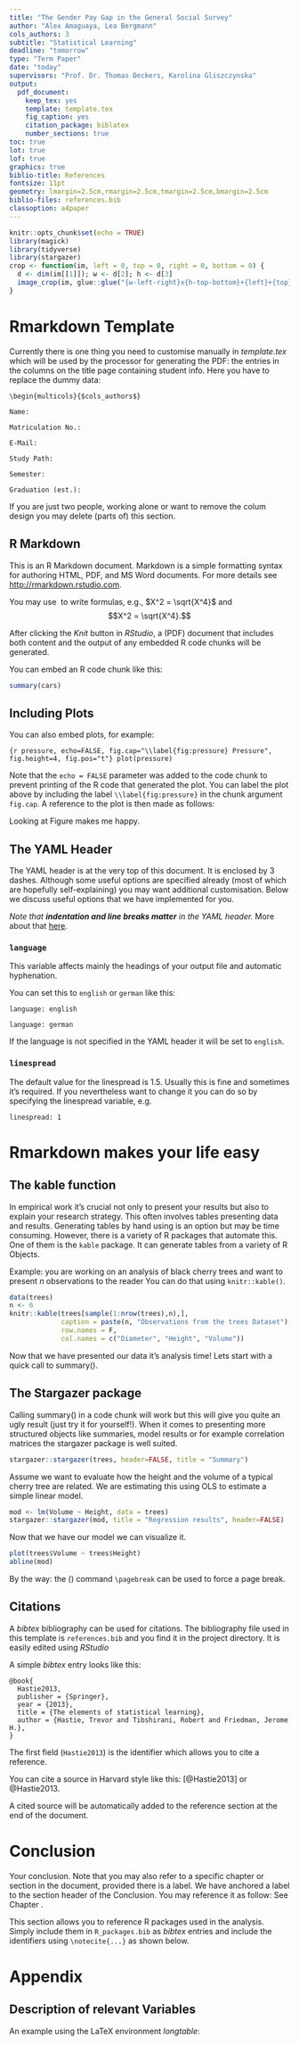 ---
title: "The Gender Pay Gap in the General Social Survey"
author: "Alex Amaguaya, Lea Bergmann"
cols_authors: 3
subtitle: "Statistical Learning"
deadline: "tomorrow"
type: "Term Paper"
date: "today"
supervisors: "Prof. Dr. Thomas Deckers, Karolina Gliszczynska"
output:
  pdf_document:
    keep_tex: yes
    template: template.tex
    fig_caption: yes
    citation_package: biblatex
    number_sections: true
toc: true
lot: true
lof: true
graphics: true
biblio-title: References
fontsize: 11pt
geometry: lmargin=2.5cm,rmargin=2.5cm,tmargin=2.5cm,bmargin=2.5cm
biblio-files: references.bib
classoption: a4paper
---

<!-- % Template Version 1.1 -->
<!-- below function does some formatting for images; leave this untouched unless you know better :-) -->

```{r setup, include=FALSE}
knitr::opts_chunk$set(echo = TRUE)
library(magick)
library(tidyverse)
library(stargazer)
crop <- function(im, left = 0, top = 0, right = 0, bottom = 0) {
  d <- dim(im[[1]]); w <- d[2]; h <- d[3]
  image_crop(im, glue::glue("{w-left-right}x{h-top-bottom}+{left}+{top}"))
}
```

# Rmarkdown Template

Currently there is one thing you need to customise manually in *template.tex* which will be used by the \LaTeX processor for generating the PDF: the entries in the columns on the title page containing student info. Here you have to replace the dummy data:

```
\begin{multicols}{$cols_authors$}

Name:

Matriculation No.:

E-Mail:

Study Path:

Semester:

Graduation (est.):
```

If you are just two people, working alone or want to remove the colum design you may delete (parts of) this section.

## R Markdown

This is an R Markdown document. Markdown is a simple formatting syntax for authoring HTML, PDF, and MS Word documents. For more details see <http://rmarkdown.rstudio.com>.

You may use \LaTeX\ to write formulas, e.g., $X^2 = \sqrt{X^4}$ and $$X^2 = \sqrt{X^4}.$$

After clicking the *Knit* button in *RStudio*, a (PDF) document that includes both content and the output of any embedded R code chunks will be generated. 

You can embed an R code chunk like this:

```{r cars}
summary(cars)
```

## Including Plots

You can also embed plots, for example:

```{r pressure, echo=FALSE, fig.cap="\\label{fig:pressure} Pressure", fig.height=4, fig.pos="t"}
plot(pressure)
```

Note that the `echo = FALSE` parameter was added to the code chunk to prevent printing of the R code that generated the plot. You can label the plot above by including the label `\\label{fig:pressure}` in the chunk argument `fig.cap`. A reference to the plot is then made as follows:

Looking at Figure \ref{fig:pressure} makes me happy.

## The YAML Header

The YAML header is at the very top of this document. It is enclosed by 3 dashes. Although some useful options are specified already (most of which are hopefully self-explaining) you may want additional customisation. Below we discuss useful options that we have implemented for you.

*Note that **indentation and line breaks matter** in the YAML header.* More about that [here](https://learn-the-web.algonquindesign.ca/topics/markdown-yaml-cheat-sheet/#yaml).

### `language`

This variable affects mainly the headings of your output file and automatic hyphenation.

You can set this to `english` or `german` like this:

`language: english`

`language: german`

If the language is not specified in the YAML header it will be set to `english`.


### `linespread`

The default value for the linespread is 1.5. Usually this is fine and sometimes it's required. If you nevertheless want to change it you can do so by specifying the linespread variable, e.g.

`linespread: 1`

# Rmarkdown makes your life easy

## The kable function

In empirical work it's crucial not only to present your results but also to explain your research strategy. This often involves tables presenting data and results. Generating tables by hand using \LaTeX is an option but may be time consuming. However, there is a variety of R packages that automate this. One of them is the `kable` package. It can generate \LaTeX tables from a variety of R Objects.

Example: you are working on an analysis of black cherry trees and want to present $n$ observations to the reader You can do that using `knitr::kable()`.

```{r, echo=FALSE}
data(trees)
n <- 6
knitr::kable(trees[sample(1:nrow(trees),n),], 
             caption = paste(n, "Observations from the trees Dataset"),
             row.names = F,
             col.names = c("Diameter", "Height", "Volume"))
```

Now that we have presented our data it's analysis time! Lets start with a quick call to summary().

## The Stargazer package

Calling summary() in a code chunk will work but this will give you quite an ugly result (just try it for yourself!). When it comes to presenting more structured objects like summaries, model results or for example correlation matrices the stargazer package is well suited.

```{r, results='asis', echo=FALSE}
stargazer::stargazer(trees, header=FALSE, title = "Summary")
```

Assume we want to evaluate how the height and the volume of a typical cherry tree are related. We are estimating this using OLS to estimate a simple linear model.

```{r, results='asis', echo = FALSE}
mod <- lm(Volume ~ Height, data = trees)
stargazer::stargazer(mod, title = "Regression results", header=FALSE)
```

Now that we have our model we can visualize it.

```{r, echo = FALSE, fig.cap= "Dataset and regression"}
plot(trees$Volume ~ trees$Height)
abline(mod)
```

By the way: the (\LaTeX) command `\pagebreak` can be used to force a page break.

\pagebreak

## Citations

A *bibtex* bibliography can be used for citations. The bibliography file used in this template is `references.bib` and you find it in the project directory. It is easily edited using *RStudio*

A simple *bibtex* entry looks like this: 

```
@book{
  Hastie2013,
  publisher = {Springer},
  year = {2013},
  title = {The elements of statistical learning},
  author = {Hastie, Trevor and Tibshirani, Robert and Friedman, Jerome H.},
}
```

The first field (`Hastie2013`) is the identifier which allows you to cite a reference.

You can cite a source in Harvard style like this: [@Hastie2013] or @Hastie2013.

A cited source will be automatically added to the reference section at the end of the document.

\pagebreak

# Conclusion \label{chap:conc}

Your conclusion. Note that you may also refer to a specific chapter or section in the document, provided there is a label. We have anchored a label to the section header of the Conclusion. You may reference it as follow: See Chapter \ref{chap:conc}.

This section allows you to reference R packages used in the analysis. Simply include them in `R_packages.bib` as *bibtex* entries and include the identifiers using `\notecite{...}` as shown below.

\pagebreak

\addcontentsline{toc}{section}{References}
\printbibliography[title = References]
\cleardoublepage

\begin{refsection}
\nocite{R-base}
\nocite{R-Studio}

\printbibliography[title = Software-References]
\addcontentsline{toc}{section}{Software-References}
\end{refsection}

<!---
--------------------------------------------------------------------------------
------------- Appendix ---------------------------------------------------------
--------------------------------------------------------------------------------
-->

\cleardoublepage
\appendix
\setcounter{table}{0}
\setcounter{figure}{0}
\renewcommand{\thetable}{A\arabic{table}}
\renewcommand{\thefigure}{A\arabic{figure}}

\newgeometry{top=2.5cm, left = 2cm, right = 2cm, bottom = 2.5cm}
# Appendix
## Description of relevant Variables \label{app:A}

An example using the LaTeX environment *longtable*:

\begin{longtable}{l|l|p{6cm}}
\caption{Description of relevant variables} \\
\hline
\textbf{Variable} & \textbf{Dataset} & \textbf{Description}    \\
\hline
\endfirsthead % Erster Kopf zu Ende
% Definition des Tabellenkopfes auf den folgenden Seiten
\caption{Description of relevant variables (continued)}\\
\hline
\textbf{Variable} & \textbf{Dataset} & \textbf{Description}    \\
\hline
\endhead % Zweiter Kopf ist zu Ende
\multicolumn{3}{r}{Continued on the next page.}\\
\endfoot
\hline
\multicolumn{3}{r}{End of table.} \\
\endlastfoot
Student.Pseudonym & all & Student’s immatriculation number \\
\hline
Semester & FS Data & Academic semester. The first four digits stand for the year, the fifth digit is either a 1 (summer semester) or a 2 (winter semester). Example: "20062" describes the winter semester 2006/2007, "20071" the summer semester 2007 \\
\hline
FS & FS, Pruefung Data & Study semester \\
\hline
Status & FS Data & Status as a student. "R" stands for re-enrollment, "N" for new enrollment, "E" for initial enrollment and "B" for leave of absence \\
\hline
Status.dpp & Pruefung Data & See variable Status \\
\hline
Austrittsgrund & FS, Studium Data & Reason for dropping out \\
\hline
SGCode & all & Code for study program. The last digit represents the examination regulations (PO). A change to the PO is thus considered as a new program in the system \\
\hline
Abschluss\_Bezeichnung & FS, Pruefung Data & Name of the degree that students receive upon successful completion of their studies \\
\hline
Fach\_Bezeichnung & FS, Pruefung Data & Name of the course of studies \\
\hline
PO & all & Examination regulations \\
\hline
PolyvalentePruefungsnummer & Pruefung Data & Polyvalent examination number \\
\hline
Bezeichnung & Pruefung Data & Name of the examination \\
\hline
Pruefungssemester & Pruefung Data & Semester in which the student was registered for the exam. Structure analogous to the variable ‘Semester’ in FS Data \\
\hline
Status.Pruefung & Pruefung Data & Status of the exam. "BE" means Passed, "ZU" means Withdrawn, "NB" means Not Passed and "PV" means Examination Existing (applications or performances are available, but the whole module is not yet completed) \\
\hline
Versuchszahl & Pruefung Data & Trial number \\
\hline
Note & Pruefung Data & Grade \\
\hline
VerbuchteECTSCP & Pruefung Data & Received ECTSCP \\
\hline
Start\_Semester & Studium Data & Semester in which the studies were started. Structure analogous to the variable ‘Semester’ in FS Data \\
\hline
Ende\_Semester & Studium Data & Semester in which the studies were finshed. Structure analogous to the variable ‘Semester’ in FS Data
\label{tab_var}
\end{longtable}

